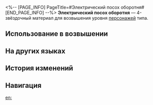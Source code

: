 <%-- [PAGE_INFO]
PageTitle=#Электрический посох оборотня#
[END_PAGE_INFO] --%>
{{Предмет Инфобокс
|id          = 110414
|Изображение = Предмет Электрический посох оборотня.png
|Тип         = Материал возвышения персонажа
|Инвентарь   = Материалы улучшения
|Редкость    = 4
|Эффект      = 
|Описание    = Деревянный посох с заострённым наконечником принадлежал оборотню, Ученику Санктус Медикус. Можно использовать для возвышения электрических персонажей.
|Источник1   = [[Застойная тень: Форма рока]]
|Источник2   = [[Универсальная машина для синтеза: Обмен материалов]]
}}
{{Описание|Согласно записям в древних фолиантах Сяньчжоу, вознёсшиеся могут призывать молнии и управлять ветром. Ученики Санктус Медикус утверждали, что унаследовали следы божеств. Демонстрируя божественную силу, ученики тайно собирали множество последователей. Ветви молнии обвиваются вокруг этого посоха - неужели ученики и правда не были простыми смертными?<br /><br />''«Тело смертного - всего лишь иллюзия. Истина открывается только тем, кто решил вознестись».''}}
'''Электрический посох оборотня''' — 4-звёздочный материал для возвышения уровня [[Персонажи|персонажей]] {{undefined|}} типа.

==Использование в возвышении==
{{Использование в возвышении}}

==На других языках==
{{На других языках
|en   = Shape Shifter's Lightning Staff
|zhs  = 炼形者雷枝
|zht  = 煉形者雷枝
|ja   = 鍛錬者の雷枝
|ko   = 조형자의 번개 지팡이
|es   = Báculo del Cambiaformas
|fr   = Bâton de foudre du métamorphe
|ru   = Электрический посох оборотня
|th   = Shape Shifter's Lightning Staff
|vi   = Gậy Lôi Nhà Luyện Hình
|de   = Blitzstab des Gestaltenwandlers
|id   = Shape Shifter's Lightning Staff
|pt   = Bastão de Raio de Transformador
}}

==История изменений==
{{История изменений|3.5}}

==Навигация==
{{Материалы улучшения Навбокс}}

[[en:]]